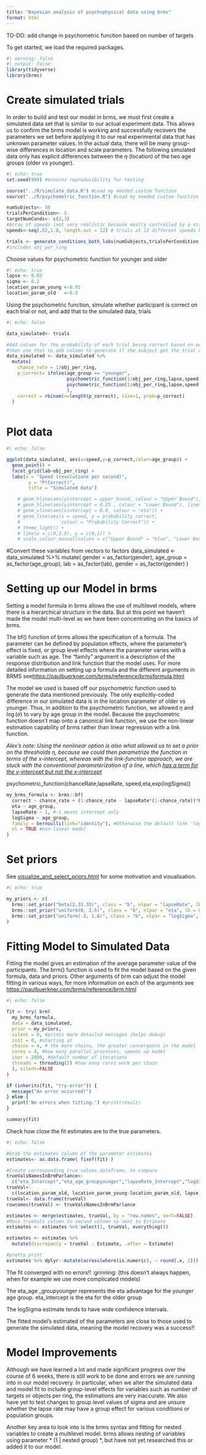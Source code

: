 ```yaml
---
title: "Bayesian analysis of psychophysical data using brms"
format: html
---
```


TO-DO: add change in psychometric function based on number of targets

To get started, we load the required packages.

```r
#| warning: false 
#| output: false
library(tidyverse)
library(brms)
```

# Create simulated trials

In order to build and test our model in brms, we must first create a simulated data set that is similar to our actual experiment data. This allows us to confirm the brms model is working and successfully recovers the parameters we set before applying it to our real experimental data that has unknown parameter values. In the actual data, there will be many group-wise differences in location and scale parameters. The following simulated data only has explicit differences between the $\eta$ (location) of the two age groups (older vs younger).


```r
#| echo: true 
set.seed(999) #ensures reproducibility for testing

source("../R/simulate_data.R") #Load my needed custom function
source("../R/psychometric_function.R") #Load my needed custom function

numSubjects<- 50
trialsPerCondition<- 5
targetNumConds<- c(2,3)
#Array of speeds (not very realistic because mostly controlled by a staircase in actual experiment)
speeds<-seq(.02,1.8, length.out = 12) # trials at 12 different speeds between .02 and 1.8

trials <- generate_conditions_both_labs(numSubjects,trialsPerCondition,targetNumConds,speeds)
#includes obj_per_ring

```

Choose values for psychometric function for younger and older

```r
#| echo: true 
lapse <- 0.03
sigma <- 0.2
location_param_young <-0.91 
location_param_old   <-0.5
```

Using the psychometric function, simulate whether participant is correct on each trial or not, and 
add that to the simulated data, trials

```r
#| echo: false

data_simulated<- trials

#Add column for the probability of each trial being correct based on our psychometric function
#then use that to add column to generate if the subject got the trial correct
data_simulated <- data_simulated %>%
  mutate(
    chance_rate = 1/obj_per_ring,
    p_correct= ifelse(age_group == "younger",
                      psychometric_function(1/obj_per_ring,lapse,speed,location_param_young,sigma),
                      psychometric_function(1/obj_per_ring,lapse,speed,location_param_old,sigma)
                      ),
    correct = rbinom(n=length(p_correct), size=1, prob=p_correct)
  )
    
```    
    
# Plot data

```r
#| echo: false

ggplot(data_simulated, aes(x=speed,y=p_correct,color=age_group)) +
  geom_point() +
  facet_grid(lab~obj_per_ring) +
  labs(x = "Speed (revolutions per second)",
        y = "P(Correct)",
        title = "Simulated data")

    # geom_hline(aes(yintercept = upper_bound, colour = "Upper Bound"), linetype = "dashed") +
    # geom_hline(aes(yintercept = 0.25 , colour = "Lower Bound"), linetype = "dashed") +
    # geom_vline(aes(xintercept = 0.9, colour = "eta")) +
    # geom_line(aes(x = speed, y = probability_correct,
    #               colour = "Probability Correct")) +
    # theme_light() +
    # lims(x = c(0,2.5), y = c(0,1)) +
    # scale_colour_manual(values = c("Upper Bound" = "blue", "Lower Bound" = "red", "eta" = "yellow", "Probability Correct" = "black")) +

```  

#Convert these variables from vectors to factors
data_simulated <- data_simulated %>%
  mutate(
    gender = as_factor(gender),
    age_group = as_factor(age_group),
    lab = as_factor(lab),
    gender = as_factor(gender)
  ) 




# Setting up our Model in brms

Setting a model formula in brms allows the use of multilevel models, where there is a hierarchical structure in the data. But at this point we haven't made the model multi-level as we have been concentrating on the basics of brms.

The bf() function of brms allows the specification of a formula. The parameter can be defined by population effects, where the parameter's effect is fixed, or group level effects where the parameter varies with a variable such as age. The "family" argument is a description of the response distribution and link function that the model uses. For more detailed information on setting up a formula and the different arguments in BRMS see<https://paulbuerkner.com/brms/reference/brmsformula.html>

The model we used is based off our psychometric function used to generate the data mentioned previously. The only explicitly-coded difference in our simulated data is in the location parameter of older vs younger. Thus, in addition to the psychometric function, we allowed $\eta$ and $\log(\sigma)$ to vary by age group in the model. Because the psychometric function doesn't map onto a canonical link function, we use the non-linear estimation capability of brms rather than linear regression with a link function.

*Alex's note: Using the nonlinear option is also what allowed us to set a prior on the thresholds  $\eta$, because we could then parametrize the function in terms of the x-intercept, whereas with the link-function approach, we are stuck with the conventional parameterization of a line, which [has a term for the y-intercept but not the x-intercept](https://bsky.app/profile/did:plc:kynaetyuzsp46xejc6mzpjle/post/3lg5lpartzs2z) *

psychometric_function(chanceRate,lapseRate, speed,eta,exp(logSigma))

```r
my_brms_formula <- brms::bf(
  correct ~ chance_rate + (1-chance_rate - lapseRate*(1-chance_rate))*Phi(-(speed-eta)/exp(logSigma)), 
  eta ~ age_group, 
  lapseRate ~ 1, #~1 means intercept only
  logSigma ~ age_group,
  family = bernoulli(link="identity"), #Otherwise the default link 'logit' would be applied
  nl = TRUE #non-linear model
)
```

# Set priors

See [visualize_and_select_priors.html](visualize_and_select_priors.html) for some motivation and visualisation.

```r
#| echo: true 

my_priors <- c(
  brms::set_prior("beta(2,33.33)", class = "b", nlpar = "lapseRate", lb = 0, ub = 1),
  brms::set_prior("uniform(0, 2.5)", class = "b", nlpar = "eta", lb = 0, ub = 2.5),
  brms::set_prior("uniform(-3, 1.6)", class = "b", nlpar = "logSigma", lb = -2, ub = 1.6) 
)

```

# Fitting Model to Simulated Data

Fitting the model gives an estimation of the average parameter value of the participants. The brm() function is used to fit the model based on the given formula, data and priors. Other arguments of brm can adjust the model fitting in various ways, for more information on each of the arguments see <https://paulbuerkner.com/brms/reference/brm.html>

```r
#| echo: false 

fit <- try( brm(
  my_brms_formula,
  data = data_simulated,
  prior = my_priors,
  silent = 0, #prints more detailed messages (helps debug)
  init = 0, #starting at
  chains = 4, # the more chains, the greater convergence in the model
  cores = 4, #how many parallel processes, speeds up model 
  iter = 2000, #default number of iterations 
  threads = threading(2) #how many cores work per chain
  ), silent=FALSE
)

if (inherits(fit, "try-error")) {
  message("An error occurred!")
} else {
  print('No errors when fitting.') #print(result)
}

summary(fit)
```

Check how close the fit estimates are to the true parameters.
```r
#| echo: false 

#Grab the estimates column of the parameter estimates
estimates<- as.data.frame( fixef(fit) )

#Create corresponding true values dataframe, to compare
trueValsNamesInBrmParlance<-
  c("eta_Intercept","eta_age_groupyounger","lapseRate_Intercept","logSigma_Intercept","logSigma_age_groupyonger")
trueVal<- 
  c(location_param_old, location_param_young-location_param_old, lapse, log(sigma), 0)
trueVal<- data.frame(trueVal)
rownames(trueVal) <- trueValsNamesInBrmParlance

estimates <- merge(estimates, trueVal, by = "row.names", sort=FALSE)
#Move trueVals column to second column so next to Estimate
estimates <- estimates %>% select(1, trueVal, everything())

estimates <- estimates %>%
  mutate(discrepancy = trueVal - Estimate, .after = Estimate)

#pretty print
estimates %>% dplyr::mutate(across(where(is.numeric), ~ round(.x, 2)))
```

The fit converged with no errors!! :grinning: (this doesn't always happen, when for example we use more complicated models)

 The eta_age \_groupyounger represents the eta advantage for the younger age group. 
 eta_intercept is the eta for the older group
 
The logSigma estimate tends to have wide confidence intervals.

The fitted model's estimated of the parameters are close to those used to generate the simulated data, meaning the model recovery was a success!!

# Model Improvements

Although we have learned a lot and made significant progress over the course of 6 weeks, there is still work to be done and errors we are running into in our model recovery. In particular, when we alter the simulated data and model fit to include group-level effects for variables such as number of targets or objects per ring, the estimations are very inaccurate. We also have yet to test changes to group level values of sigma and are unsure whether the lapse rate may have a group effect for various conditions or population groups.

Another key area to look into is the brms syntax and fitting for nested variables to create a multilevel model. brms allows nesting of variables using parameter \* (1 \| nested group) \*, but have not yet researched this or added it to our model.
